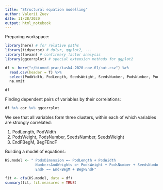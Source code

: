 ```yaml
---
title: "Structural equation modelling"
author: Valerii Zuev
date: 11/28/2020
output: html_notebook
---
```

Preparing workspace:
```r
library(here) # for relative paths
library(tidyverse) # dplyr, ggplot2, ...
library(lavaan) # confirmary factor analysis
library(ggcorrplot) # special extension methods for ggplot2

df <- here("r/biomod-prac/task4-2020-nov-01/nut.csv") %>%
  read.csv(header = T) %>%
  select(PodWidth, PodLength, SeedsWeight, SeedsNumber, PodsNumber, PodsWeight, BegFEndF, EndFBegM) %>%
  na.omit

df
```

Finding dependent pairs of variables by their correlations:

```r
df %>% cor %>% ggcorrplot
```
We see that all variables form three clusters, within each of which variables are strongly correlated:

1. PodLength, PodWidth
2. PodsWeight, PodsNumber, SeedsNumber, SeedsWeight
3. EndFBegM, BegFEndF


Building a model of equations:
```r
HS.model <- " PodsDimension =~ PodLength + PodWidth
              NumbersAndWeights =~ PodsWeight + PodsNumber + SeedsNumber + SeedsWeight
              EndF =~ EndFBegM + BegFEndF"

fit <- cfa(HS.model, data = df)
summary(fit, fit.measures = TRUE)
```
